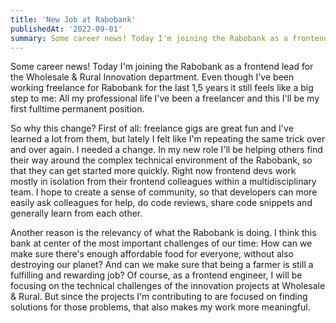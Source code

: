 ```yaml
---
title: 'New Job at Rabobank'
publishedAt: '2022-09-01'
summary: Some career news! Today I'm joining the Rabobank as a frontend lead for the Wholesale & Rural Innovation department.
---
```


Some career news! Today I'm joining the Rabobank as a frontend lead for the Wholesale & Rural Innovation department. Even though I've been working freelance for Rabobank for the last 1,5 years it still feels like a big step to me: All my professional life I've been a freelancer and this I'll be my first fulltime permanent position.

So why this change? First of all: freelance gigs are great fun and I've learned a lot from them, but lately I felt like I'm repeating the same trick over and over again. I needed a change. In my new role I'll be helping others find their way around the complex technical environment of the Rabobank, so that they can get started more quickly. Right now frontend devs work mostly in isolation from their frontend colleagues within a multidisciplinary team. I hope to create a sense of community, so that developers can more easily ask colleagues for help, do code reviews, share code snippets and generally learn from each other.

Another reason is the relevancy of what the Rabobank is doing. I think this bank at center of the most important challenges of our time: How can we make sure there's enough affordable food for everyone, without also destroying our planet? And can we make sure that being a farmer is still a fulfilling and rewarding job? Of course, as a frontend engineer, I will be focusing on the technical challenges of the innovation projects at Wholesale & Rural. But since the projects I'm contributing to are focused on finding solutions for those problems, that also makes my work more meaningful.
